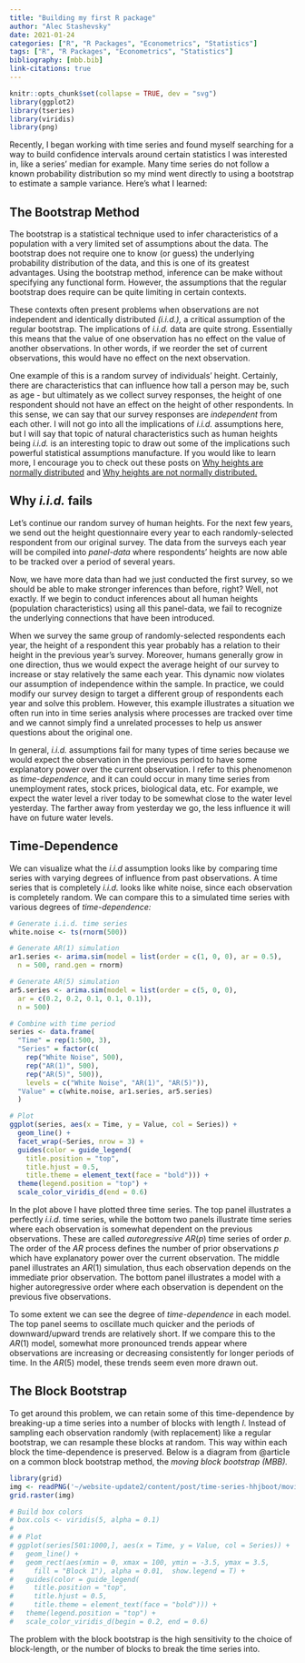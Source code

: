 ```yaml
---
title: "Building my first R package"
author: "Alec Stashevsky"
date: 2021-01-24
categories: ["R", "R Packages", "Econometrics", "Statistics"]
tags: ["R", "R Packages", "Econometrics", "Statistics"]
bibliography: [mbb.bib]
link-citations: true
---
```


```r
knitr::opts_chunk$set(collapse = TRUE, dev = "svg")
library(ggplot2)
library(tseries)
library(viridis)
library(png)
```


Recently, I began working with time series and found myself searching for a way to build confidence intervals around certain statistics I was interested in, like a series' median for example. Many time series do not follow a known probability distribution so my mind went directly to using a bootstrap to estimate a sample variance. Here's what I learned: 

## The Bootstrap Method

The bootstrap is a statistical technique used to infer characteristics of a population with a very limited set of assumptions about the data. The bootstrap does not require one to know (or guess) the underlying probability distribution of the data, and this is one of its greatest advantages. Using the bootstrap method, inference can be make without specifying any functional form. However, the assumptions that the regular bootstrap does require can be quite limiting in certain contexts.

These contexts often present problems when observations are not independent and identically distributed *(i.i.d.),* a critical assumption of the regular bootstrap. The implications of *i.i.d.* data are quite strong. Essentially this means that the value of one observation has no effect on the value of another observations. In other words, if we reorder the set of current observations, this would have no effect on the next observation.

One example of this is a random survey of individuals' height. Certainly, there are characteristics that can influence how tall a person may be, such as age -  but ultimately as we collect survey responses, the height of one respondent should not have an effect on the height of other respondents. In this sense, we can say that our survey responses are *independent* from each other. I will not go into all the implications of *i.i.d.* assumptions here, but I will say that topic of natural characteristics such as human heights being *i.i.d.* is an interesting topic to draw out some of the implications such powerful statistical assumptions manufacture. If you would like to learn more, I encourage you to check out these posts on [Why heights are normally distributed](https://www.johndcook.com/blog/2008/07/20/why-heights-are-normally-distributed/) and [Why heights are not normally distributed.](https://www.johndcook.com/blog/2008/07/20/why-heights-are-not-normally-distributed/)

## Why *i.i.d.* fails

Let's continue our random survey of human heights. For the next few years, we send out the height questionnaire every year to each randomly-selected respondent from our original survey. The data from the surveys each year will be compiled into *panel-data* where respondents' heights are now able to be tracked over a period of several years.

Now, we have more data than had we just conducted the first survey, so we should be able to make stronger inferences than before, right? Well, not exactly. If we begin to conduct inferences about all human heights (population characteristics) using all this panel-data, we fail to recognize the underlying connections that have been introduced. 

When we survey the same group of randomly-selected respondents each year, the height of a respondent this year probably has a relation to their height in the previous year's survey. Moreover, humans generally grow in one direction, thus we would expect the average height of our survey to increase or stay relatively the same each year. This dynamic now violates our assumption of independence within the sample. In practice, we could modify our survey design to target a different group of respondents each year and solve this problem. However, this example illustrates a situation we often run into in time series analysis where processes are tracked over time and we cannot simply find a unrelated processes to help us answer questions about the original one. 

In general, *i.i.d.* assumptions fail for many types of time series because we would expect the observation in the previous period to have some explanatory power over the current observation. I refer to this phenomenon as *time-dependence,* and it can could occur in many time series from unemployment rates, stock prices, biological data, etc. For example, we expect the water level a river today to be somewhat close to the water level yesterday. The farther away from yesterday we go, the less influence it will have on future water levels.

<!-- I recently worked on interest rates, but I will illustrate this point using data from the [U.S. Geological Survey (USGS) National Water Information System (NWIS)](https://dashboard.waterdata.usgs.gov/app/nwd/?aoi=default/) measuring the peak-flow of rivers and streams. Peak-flow is measured in cubic feet/second (cfs). -->

<!-- The package `{dataRetrival}` makes it easy to import hydrological data from the EPA and USGS. Because I am partial to the Pacific Northwest, I will analyze peak-flow data from the Willamette River from the Portland, OR monitoring station. -->

<!-- # ```{r Water Data} -->
<!-- # Willamette River in Portland, OR -->
<!-- siteNo <- "14211720" -->
<!-- pCode <- "00310" -->
<!-- site <- readNWISsite(siteNo) -->
<!-- peak.flow <- readNWISpeak(siteNo) -->

<!-- ggplot(tail(peak.flow, nrow(peak.flow) - 2), aes(x = peak_dt, y = peak_va)) + -->
  <!-- geom_line() + -->
  <!-- labs(x = "Year", y = "Peak-flow (cfs)") -->

<!-- ``` -->
## Time-Dependence

We can visualize what the *i.i.d* assumption looks like by comparing time series with varying degrees of influence from past observations. A time series that is completely *i.i.d.* looks like white noise, since each observation is completely random. We can compare this to a simulated time series with various degrees of *time-dependence:*

```r
# Generate i.i.d. time series
white.noise <- ts(rnorm(500))

# Generate AR(1) simulation
ar1.series <- arima.sim(model = list(order = c(1, 0, 0), ar = 0.5),
  n = 500, rand.gen = rnorm)

# Generate AR(5) simulation
ar5.series <- arima.sim(model = list(order = c(5, 0, 0),
  ar = c(0.2, 0.2, 0.1, 0.1, 0.1)),
  n = 500)

# Combine with time period
series <- data.frame(
  "Time" = rep(1:500, 3),
  "Series" = factor(c(
    rep("White Noise", 500),
    rep("AR(1)", 500),
    rep("AR(5)", 500)),
    levels = c("White Noise", "AR(1)", "AR(5)")),
  "Value" = c(white.noise, ar1.series, ar5.series)
  )

# Plot
ggplot(series, aes(x = Time, y = Value, col = Series)) +
  geom_line() +
  facet_wrap(~Series, nrow = 3) +
  guides(color = guide_legend(
    title.position = "top",
    title.hjust = 0.5,
    title.theme = element_text(face = "bold"))) +
  theme(legend.position = "top") +
  scale_color_viridis_d(end = 0.6)
```

In the plot above I have plotted three time series. The top panel illustrates a perfectly *i.i.d.* time series, while the bottom two panels illustrate time series where each observation is somewhat dependent on the previous observations. These are called *autoregressive* $AR(p)$ time series of order $p.$ The order of the $AR$ process defines the number of prior observations $p$ which have explanatory power over the current observation. The middle panel illustrates an $AR(1)$ simulation, thus each observation depends on the immediate prior observation. The bottom panel illustrates a model with a higher autoregressive order where each observation is dependent on the previous five observations.

To some extent we can see the degree of *time-dependence* in each model. The top panel seems to oscillate much quicker and the periods of downward/upward trends are relatively short. If we compare this to the $AR(1)$ model, somewhat more pronounced trends appear where observations are increasing or decreasing consistently for longer periods of time. In the $AR(5)$ model, these trends seem even more drawn out.

## The Block Bootstrap

To get around this problem, we can retain some of this time-dependence by breaking-up a time series into a number of blocks with length $l$. Instead of sampling each observation randomly (with replacement) like a regular bootstrap, we can resample these blocks at random. This way within each block the time-dependence is preserved. Below is a diagram from  @article on a common block bootstrap method, the *moving block bootstrap (MBB).*

```r
library(grid)
img <- readPNG('~/website-update2/content/post/time-series-hhjboot/moving-block-bootstrap.png')
grid.raster(img)

# Build box colors
# box.cols <- viridis(5, alpha = 0.1)
# 
# # Plot
# ggplot(series[501:1000,], aes(x = Time, y = Value, col = Series)) +
#   geom_line() +
#   geom_rect(aes(xmin = 0, xmax = 100, ymin = -3.5, ymax = 3.5,
#     fill = "Block 1"), alpha = 0.01,  show.legend = T) +
#   guides(color = guide_legend(
#     title.position = "top",
#     title.hjust = 0.5,
#     title.theme = element_text(face = "bold"))) +
#   theme(legend.position = "top") +
#   scale_color_viridis_d(begin = 0.2, end = 0.6)
```

The problem with the block bootstrap is the high sensitivity to the choice of block-length, or the number of blocks to break the time series into.